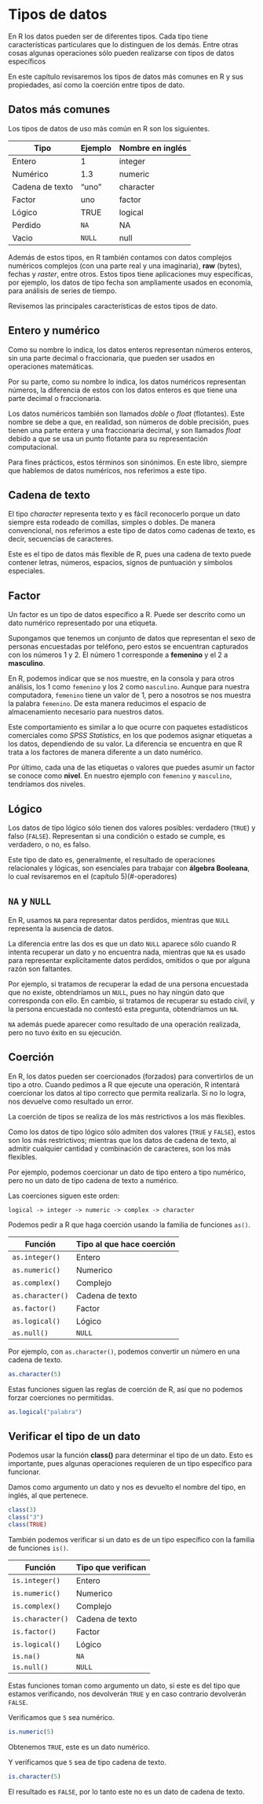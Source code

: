 # Tipos de datos
En R los datos pueden ser de diferentes tipos. Cada tipo tiene características particulares que lo distinguen de los demás. Entre otras cosas algunas operaciones sólo pueden realizarse con tipos de datos específicos

En este capítulo revisaremos los tipos de datos más comunes en R y sus propiedades, así como la coerción entre tipos de dato.

## Datos más comunes
Los tipos de datos de uso más común en R son los siguientes.

Tipo            | Ejemplo | Nombre en inglés
-----           | -----   |----
Entero          | 1       | integer
Numérico        | 1.3     | numeric
Cadena de texto | "uno"   | character
Factor          | uno     | factor
Lógico          | TRUE    | logical
Perdido         | `NA`    | NA
Vacio           | `NULL`  | null

Además de estos tipos, en R también contamos con datos complejos numéricos complejos (con una parte real y una imaginaria), **raw** (bytes), fechas y *raster*, entre otros. Estos tipos tiene aplicaciones muy específicas, por ejemplo, los datos de tipo fecha son ampliamente usados en economía, para análisis de series de tiempo.

Revisemos las principales características de estos tipos de dato.

## Entero y numérico
Como su nombre lo indica, los datos enteros representan números enteros, sin una parte decimal o fraccionaria, que pueden ser usados en operaciones matemáticas. 

Por su parte, como su nombre lo indica, los datos numéricos representan números, la diferencia de estos con los datos enteros es que tiene una parte decimal o fraccionaria.

Los datos numéricos también son llamados *doble* o *float* (flotantes). Este nombre se debe a que, en realidad, son números de doble precisión, pues tienen una parte entera y una fraccionaria decimal, y son llamados *float* debido a que se usa un punto flotante para su representación computacional. 

Para fines prácticos, estos términos son sinónimos. En este libro, siempre que hablemos de datos numéricos, nos referimos a este tipo. 

## Cadena de texto
El tipo *character* representa texto y es fácil reconocerlo porque un dato siempre esta rodeado de comillas, simples o dobles. De manera convencional, nos referimos a este tipo de datos como cadenas de texto, es decir, secuencias de caracteres.

Este es el tipo de datos más flexible de R, pues una cadena de texto puede contener letras, números, espacios, signos de puntuación y símbolos especiales.

## Factor
Un factor es un tipo de datos específico a R. Puede ser descrito como un dato numérico representado por una etiqueta. 

Supongamos que tenemos un conjunto de datos que representan el sexo de personas encuestadas por teléfono, pero estos se encuentran capturados con los números 1 y 2. El número 1 corresponde a **femenino** y  el 2 a **masculino**. 

En R, podemos indicar que se nos muestre, en la consola y para otros análisis, los 1 como `femenino` y los 2 como `masculino`. Aunque para nuestra computadora, `femenino` tiene un valor de 1, pero a nosotros se nos muestra la palabra `femenino`. De esta manera reducimos el espacio de almacenamiento necesario para nuestros datos.

Este comportamiento es similar a lo que ocurre con paquetes estadísticos comerciales como *SPSS Statistics*, en los que podemos asignar etiquetas a los datos, dependiendo de su valor. La diferencia se encuentra en que R trata a los factores de manera diferente a un dato numérico.

Por último, cada una de las etiquetas o valores que puedes asumir un factor se conoce como **nivel**. En nuestro ejemplo con `femenino` y `masculino`, tendríamos dos niveles.

## Lógico
Los datos de tipo lógico sólo tienen dos valores posibles: verdadero (`TRUE`) y falso (`FALSE`). Representan si una condición o estado se cumple, es verdadero, o no, es falso.

Este tipo de dato es, generalmente, el resultado de operaciones relacionales y lógicas, son esenciales para trabajar con **álgebra Booleana**, lo cual revisaremos en el (capítulo 5)(#-operadores)

## `NA` y `NULL`
En R, usamos `NA` para representar datos perdidos, mientras que `NULL` representa la ausencia de datos.

La diferencia entre las dos es que un dato `NULL` aparece sólo cuando R intenta recuperar un dato y no encuentra nada, mientras que `NA` es usado para representar explícitamente datos perdidos, omitidos o que por alguna razón son faltantes.

Por ejemplo, si tratamos de recuperar la edad de una persona encuestada que no existe, obtendríamos un `NULL`, pues no hay ningún dato que corresponda con ello. En cambio, si tratamos de recuperar su estado civil, y la persona encuestada no contestó esta pregunta, obtendríamos un `NA`.

`NA` además puede aparecer como resultado de una operación realizada, pero no tuvo éxito en su ejecución.

## Coerción
En R, los datos pueden ser coercionados (forzados) para convertirlos de un tipo a otro. Cuando pedimos a R que ejecute una operación, R intentará coercionar los datos al tipo correcto que permita realizarla. Si no lo logra, nos devuelve como resultado un error.

La coerción de tipos se realiza de los más restrictivos a los más flexibles.

Como los datos de tipo lógico sólo admiten dos valores (`TRUE` y `FALSE`), estos son los más restrictivos; mientras que los datos de cadena de texto, al admitir cualquier cantidad y combinación de caracteres, son los más flexibles.

Por ejemplo, podemos coercionar un dato de tipo entero a tipo numérico, pero no un dato de tipo cadena de texto a numérico.

Las coerciones siguen este orden:

`logical -> integer -> numeric -> complex -> character`

Podemos pedir a R que haga coerción usando la familia de funciones `as()`.

Función           | Tipo al que hace coerción
-----             | -----
`as.integer()`    | Entero
`as.numeric()`    | Numerico
`as.complex()`    | Complejo
`as.character()`  | Cadena de texto
`as.factor()`     | Factor
`as.logical()`    | Lógico
`as.null()`       | `NULL`

Por ejemplo, con `as.character()`, podemos convertir un número en una cadena de texto.
```r
as.character(5)
```

Estas funciones siguen las reglas de coerción de R, así que no podemos forzar coerciones no permitidas.
```r
as.logical("palabra")
```

## Verificar el tipo de un dato
Podemos usar la función **class()** para determinar el tipo de un dato. Esto es importante, pues algunas operaciones requieren de un tipo específico para funcionar.

Damos como argumento un dato y nos es devuelto el nombre del tipo, en inglés, al que pertenece.
```r
class(3)
class("3")
class(TRUE)
```

También podemos verificar si un dato es de un tipo específico con la familia de funciones `is()`. 

Función           | Tipo que verifican
-----             | -----
`is.integer()`    | Entero
`is.numeric()`    | Numerico
`is.complex()`    | Complejo
`is.character()`  | Cadena de texto
`is.factor()`     | Factor
`is.logical()`    | Lógico
`is.na()`         | `NA`
`is.null()`       | `NULL`

Estas funciones toman como argumento un dato, si este es del tipo que estamos verificando, nos devolverán `TRUE` y en caso contrario devolverán `FALSE`.

Verificamos que `5` sea numérico.
```r
is.numeric(5)
```
Obtenemos `TRUE`, este es un dato numérico.

Y verificamos que `5` sea de tipo cadena de texto.
```r
is.character(5)
```
El resultado es `FALSE`, por lo tanto este no es un dato de cadena de texto.
